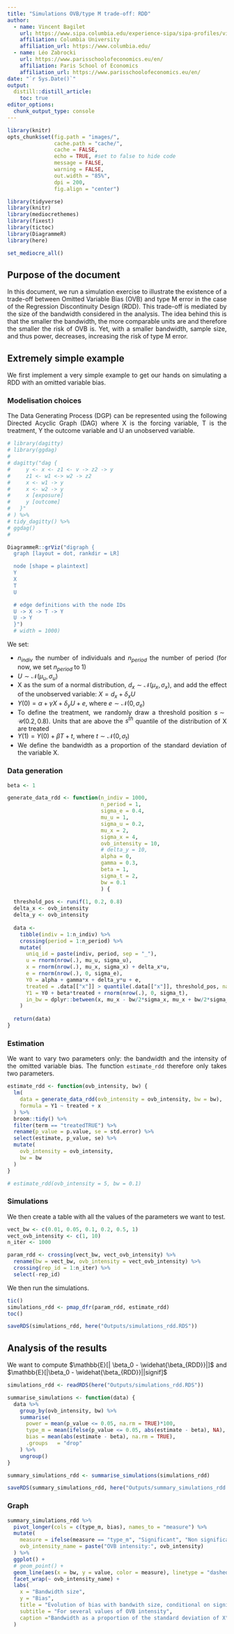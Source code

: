```yaml
---
title: "Simulations OVB/type M trade-off: RDD"
author:
  - name: Vincent Bagilet 
    url: https://www.sipa.columbia.edu/experience-sipa/sipa-profiles/vincent-bagilet
    affiliation: Columbia University
    affiliation_url: https://www.columbia.edu/
  - name: Léo Zabrocki 
    url: https://www.parisschoolofeconomics.eu/en/
    affiliation: Paris School of Economics
    affiliation_url: https://www.parisschoolofeconomics.eu/en/
date: "`r Sys.Date()`"
output: 
  distill::distill_article:
    toc: true
editor_options: 
  chunk_output_type: console
---
```


<style>
body {
text-align: justify}
</style>

```r
library(knitr)
opts_chunk$set(fig.path = "images/",
               cache.path = "cache/",
               cache = FALSE,
               echo = TRUE, #set to false to hide code
               message = FALSE,
               warning = FALSE,
               out.width = "85%",
               dpi = 200,
               fig.align = "center")  
```  

```r
library(tidyverse) 
library(knitr) 
library(mediocrethemes)
library(fixest)
library(tictoc)
library(DiagrammeR)
library(here)

set_mediocre_all()
```

## Purpose of the document

In this document, we run a simulation exercise to illustrate the existence of a trade-off between Omitted Variable Bias (OVB) and type M error in the case of the Regression Discontinuity Design (RDD). This trade-off is mediated by the size of the bandwidth considered in the analysis. The idea behind this is that the smaller the bandwidth, the more comparable units are and therefore the smaller the risk of OVB is. Yet, with a smaller bandwidth, sample size, and thus power, decreases, increasing the risk of type M error. 

## Extremely simple example

We first implement a very simple example to get our hands on simulating a RDD with an omitted variable bias.

### Modelisation choices

The Data Generating Process (DGP) can be represented using the following Directed Acyclic Graph (DAG) where X is the forcing variable, T is the treatment, Y the outcome variable and U an unobserved variable.

```r
# library(dagitty)
# library(ggdag)
# 
# dagitty("dag {
#     y <- x <- z1 <- v -> z2 -> y
#     z1 <- w1 <-> w2 -> z2
#     x <- w1 -> y
#     x <- w2 -> y
#     x [exposure]
#     y [outcome]
#   }"
# ) %>% 
# tidy_dagitty() %>% 
# ggdag()
# 

DiagrammeR::grViz("digraph {
  graph [layout = dot, rankdir = LR]

  node [shape = plaintext]
  Y
  X
  T
  U

  # edge definitions with the node IDs
  U -> X -> T -> Y
  U -> Y
  }")
  # width = 1000)
```

We set: 

- $n_{indiv}$ the number of individuals and $n_{period}$ the number of period (for now, we set $n_{period}$ to 1)
- $U \sim \mathcal{N}(\mu_u, \sigma_u)$
- X as the sum of a normal distribution, $d_x \sim \mathcal{N}(\mu_x, \sigma_x)$, and add the effect of the unobserved variable: $X = d_x + \delta_x U$
- $Y(0) = \alpha + \gamma X + \delta_y U + e$, where $e \sim \mathcal{N}(0, \sigma_e)$
- To define the treatment, we randomly draw a threshold position $s \sim \mathcal{U}(0.2, 0.8)$. Units that are above the $s^{th}$ quantile of the distribution of X are treated
- $Y(1) = Y(0) + \beta T + t$, where $t \sim \mathcal{N}(0, \sigma_t)$ 
- We define the bandwidth as a proportion of the standard deviation of the variable X.

### Data generation

```r
beta <- 1

generate_data_rdd <- function(n_indiv = 1000, 
                              n_period = 1,  
                              sigma_e = 0.4, 
                              mu_u = 1, 
                              sigma_u = 0.2, 
                              mu_x = 2, 
                              sigma_x = 4, 
                              ovb_intensity = 10, 
                              # delta_y = 10, 
                              alpha = 0, 
                              gamma = 0.3, 
                              beta = 1, 
                              sigma_t = 2,
                              bw = 0.1
                              ) {
  
  threshold_pos <- runif(1, 0.2, 0.8) 
  delta_x <- ovb_intensity
  delta_y <- ovb_intensity
  
  data <- 
    tibble(indiv = 1:n_indiv) %>% 
    crossing(period = 1:n_period) %>% 
    mutate(
      uniq_id = paste(indiv, period, sep = "_"),
      u = rnorm(nrow(.), mu_u, sigma_u),
      x = rnorm(nrow(.), mu_x, sigma_x) + delta_x*u,
      e = rnorm(nrow(.), 0, sigma_e),
      Y0 = alpha + gamma*x + delta_y*u + e, 
      treated = .data[["x"]] > quantile(.data[["x"]], threshold_pos, names = FALSE),
      Y1 = Y0 + beta*treated + rnorm(nrow(.), 0, sigma_t), 
      in_bw = dplyr::between(x, mu_x - bw/2*sigma_x, mu_x + bw/2*sigma_x)
    ) 
  
  return(data)
}
```

### Estimation

We want to vary two parameters only: the bandwidth and the intensity of the omitted variable bias. The function `estimate_rdd` therefore only takes two parameters. 

```r
estimate_rdd <- function(ovb_intensity, bw) {
  lm(
    data = generate_data_rdd(ovb_intensity = ovb_intensity, bw = bw), 
    formula = Y1 ~ treated + x
  ) %>% 
  broom::tidy() %>% 
  filter(term == "treatedTRUE") %>%
  rename(p_value = p.value, se = std.error) %>%
  select(estimate, p_value, se) %>% 
  mutate(
    ovb_intensity = ovb_intensity,
    bw = bw
  )
}

# estimate_rdd(ovb_intensity = 5, bw = 0.1)
```

### Simulations

We then create a table with all the values of the parameters we want to test. 

```r
vect_bw <- c(0.01, 0.05, 0.1, 0.2, 0.5, 1)
vect_ovb_intensity <- c(1, 10)
n_iter <- 1000

param_rdd <- crossing(vect_bw, vect_ovb_intensity) %>% 
  rename(bw = vect_bw, ovb_intensity = vect_ovb_intensity) %>% 
  crossing(rep_id = 1:n_iter) %>% 
  select(-rep_id)
```

We then run the simulations.

```r
tic()
simulations_rdd <- pmap_dfr(param_rdd, estimate_rdd)
toc()

saveRDS(simulations_rdd, here("Outputs/simulations_rdd.RDS"))
```

## Analysis of the results

We want to compute $\mathbb{E}[| \beta_0 - \widehat{\beta_{RDD}}|]$ and $\mathbb{E}[|\beta_0 - \widehat{\beta_{RDD}}||signif]$

```r
simulations_rdd <- readRDS(here("Outputs/simulations_rdd.RDS"))

summarise_simulations <- function(data) {
  data %>% 
    group_by(ovb_intensity, bw) %>%
    summarise(
      power = mean(p_value <= 0.05, na.rm = TRUE)*100, 
      type_m = mean(ifelse(p_value <= 0.05, abs(estimate - beta), NA), na.rm = TRUE),
      bias = mean(abs(estimate - beta), na.rm = TRUE),
      .groups	= "drop"
    ) %>% 
    ungroup()
} 

summary_simulations_rdd <- summarise_simulations(simulations_rdd)

saveRDS(summary_simulations_rdd, here("Outputs/summary_simulations_rdd.RDS"))
```

### Graph

```r
summary_simulations_rdd %>% 
  pivot_longer(cols = c(type_m, bias), names_to = "measure") %>% 
  mutate(
    measure = ifelse(measure == "type_m", "Significant", "Non significant"),
    ovb_intensity_name = paste("OVB intensity:", ovb_intensity)
  ) %>% 
  ggplot() + 
  # geom_point() + 
  geom_line(aes(x = bw, y = value, color = measure), linetype = "dashed") +
  facet_wrap(~ ovb_intensity_name) +
  labs(
    x = "Bandwidth size", 
    y = "Bias",
    title = "Evolution of bias with bandwith size, conditional on significativity",
    subtitle = "For several values of OVB intensity",
    caption ="Bandwidth as a proportion of the standard deviation of X"
  )
```








